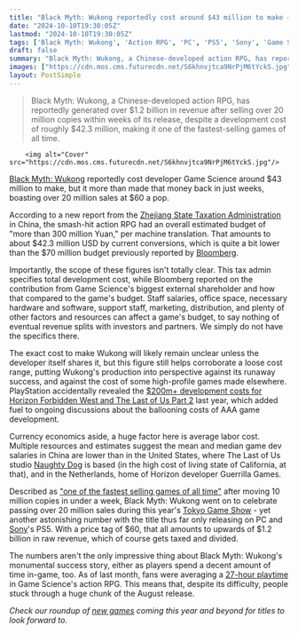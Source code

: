 ```yaml
---
title: "Black Myth: Wukong reportedly cost around $43 million to make – and this $60 action RPG has now sold over 20 million copies across PC and PS5"
date: "2024-10-10T19:30:05Z"
lastmod: "2024-10-10T19:30:05Z"
tags: ['Black Myth: Wukong', 'Action RPG', 'PC', 'PS5', 'Sony', 'Game Science', 'China', 'Sales']
draft: false
summary: "Black Myth: Wukong, a Chinese-developed action RPG, has reportedly generated over $1.2 billion in revenue after selling over 20 million copies within weeks of its release, despite a development cost of roughly $42.3 million, making it one of the fastest-selling games of all time."
images: ["https://cdn.mos.cms.futurecdn.net/S6khnvjtca9NrPjM6tYckS.jpg"]
layout: PostSimple
---
```

> Black Myth: Wukong, a Chinese-developed action RPG, has reportedly generated over $1.2 billion in revenue after selling over 20 million copies within weeks of its release, despite a development cost of roughly $42.3 million, making it one of the fastest-selling games of all time.


        <img alt="Cover" src="https://cdn.mos.cms.futurecdn.net/S6khnvjtca9NrPjM6tYckS.jpg"/>
        
[<u>Black Myth: Wukong</u>](https://www.gamesradar.com/games/action-rpg/black-myth-wukong-guide/) reportedly cost developer Game Science around $43 million to make, but it more than made that money back in just weeks, boasting over 20 million sales at $60 a pop.

According to a new report from the [<u>Zhejiang State Taxation Administration</u>](https://zhejiang.chinatax.gov.cn/art/2024/10/8/art_13230_625629.html) in China, the smash-hit action RPG had an overall estimated budget of "more than 300 million Yuan," per machine translation. That amounts to about $42.3 million USD by current conversions, which is quite a bit lower than the $70 million budget previously reported by [<u>Bloomberg</u>](https://www.bloomberg.com/news/articles/2024-09-05/investor-who-risked-it-all-on-wukong-scores-another-sales-win?utm_campaign=socialflow-organic&utm_medium=social&utm_content=markets&utm_source=twitter&cmpid%3D=socialflow-twitter-markets). 

Importantly, the scope of these figures isn't totally clear. This tax admin specifies total development cost, while Bloomberg reported on the contribution from Game Science's biggest external shareholder and how that compared to the game's budget. Staff salaries, office space, necessary hardware and software, support staff, marketing, distribution, and plenty of other factors and resources can affect a game's budget, to say nothing of eventual revenue splits with investors and partners. We simply do not have the specifics there. 

The exact cost to make Wukong will likely remain unclear unless the developer itself shares it, but this figure still helps corroborate a loose cost range, putting Wukong's production into perspective against its runaway success, and against the cost of some high-profile games made elsewhere. PlayStation accidentally revealed the [$200m+ development costs for Horizon Forbidden West and The Last of Us Part 2](https://www.gamesradar.com/playstation-accidentally-reveals-dollar200m-development-costs-for-horizon-forbidden-west-and-the-last-of-us-part-2/) last year, which added fuel to ongoing discussions about the ballooning costs of AAA game development. 

Currency economics aside, a huge factor here is average labor cost. Multiple resources and estimates suggest the mean and median game dev salaries in China are lower than in the United States, where The Last of Us studio [Naughty Dog](https://www.gamesradar.com/tag/naughty-dog/) is based (in the high cost of living state of California, at that), and in the Netherlands, home of Horizon developer Guerrilla Games. 

Described as [<u>"one of the fastest selling games of all time"</u>](https://www.gamesradar.com/games/action-rpg/black-myth-wukong-is-one-of-the-fastest-selling-games-of-all-time-beating-elden-ring-and-hogwarts-legacy-with-10-million-copies-sold-in-just-4-days/) after moving 10 million copies in under a week, Black Myth: Wukong went on to celebrate passing over 20 million sales during this year's [<u>Tokyo Game Show</u>](https://x.com/deantak/status/1839133380891300082?ref_src=twsrc%5Etfw%7Ctwcamp%5Etweetembed%7Ctwterm%5E1839133380891300082%7Ctwgr%5E5ac081110f943c3cb45dc75fcb6e8a919f2e96bb%7Ctwcon%5Es1_&ref_url=https%3A%2F%2Fwww.dlcompare.com%2Fgaming-news%2Fblack-myth-wukong-reportedly-sold-20-million-units-in-its-first-month-46166) - yet another astonishing number with the title thus far only releasing on PC and [<u>Sony</u>](https://www.gamesradar.com/tag/sony/)'s PS5. With a price tag of $60, that all amounts to upwards of $1.2 billion in raw revenue, which of course gets taxed and divided. 

The numbers aren't the only impressive thing about Black Myth: Wukong's monumental success story, either as players spend a decent amount of time in-game, too. As of last month, fans were averaging a [<u>27-hour playtime</u>](https://www.gamesradar.com/games/action/after-selling-18-million-copies-to-players-with-an-average-27-hour-playtime-black-myth-wukong-is-still-on-track-to-outpace-elden-ring-and-hogwarts-legacy/) in Game Science's action RPG. This means that, despite its difficulty, people stuck through a huge chunk of the August release.

*Check our roundup of *[<u><em>new games</em></u>](https://www.gamesradar.com/video-game-release-dates/)* coming this year and beyond for titles to look forward to.*
        